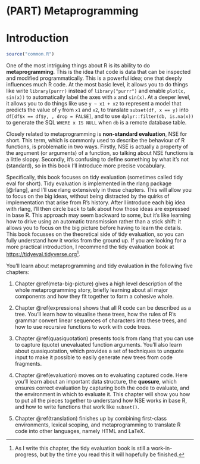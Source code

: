 # (PART) Metaprogramming {-}

# Introduction {#metaprogramming .unnumbered}

```r
source("common.R")
```
\index{metaprogramming}
\index{non-standard evaluation}

One of the most intriguing things about R is its ability to do __metaprogramming__. This is the idea that code is data that can be inspected and modified programmatically. This is a powerful idea; one that deeply influences much R code. At the most basic level, it allows you to do things like write `library(purrr)` instead of `library("purrr")` and enable `plot(x, sin(x))` to automatically label the axes with `x` and `sin(x)`. At a deeper level, it allows you to do things like use `y ~ x1 + x2` to represent a model that predicts the value of `y` from `x1` and `x2`, to translate `subset(df, x == y)` into `df[df$x == df$y, , drop = FALSE]`, and to use `dplyr::filter(db, is.na(x))` to generate the SQL `WHERE x IS NULL` when `db` is a remote database table.

Closely related to metaprogramming is __non-standard evaluation__, NSE for short. This term, which is commonly used to describe the behaviour of R functions, is problematic in two ways. Firstly, NSE is actually a property of the argument (or arguments) of a function, so talking about NSE functions is a little sloppy. Secondly, it's confusing to define something by what it's not (standard), so in this book I'll introduce more precise vocabulary.

Specifically, this book focuses on tidy evaluation (sometimes called tidy eval for short). Tidy evaluation is implemented in the rlang package [@rlang], and I'll use rlang extensively in these chapters. This will allow you to focus on the big ideas, without being distracted by the quirks of implementation that arise from R's history. After I introduce each big idea with rlang, I'll then circle back to talk about how those ideas are expressed in base R. This approach may seem backward to some, but it's like learning how to drive using an automatic transmission rather than a stick shift: it allows you to focus on the big picture before having to learn the details. This book focusses on the theoretical side of tidy evaluation, so you can fully understand how it works from the ground up. If you are looking for a more practical introduction, I recommend the tidy evaluation book at <https://tidyeval.tidyverse.org>[^tidyeval-wip].

[^tidyeval-wip]: As I write this chapter, the tidy evaluation book is still a work-in-progress, but by the time you read this it will hopefully be finished.

You'll learn about metaprogramming and tidy evaluation in the following five chapters:

1.  Chapter \@ref(meta-big-picture) gives a high level description of the whole 
    metaprogramming story, briefly learning about all major components 
    and how they fit together to form a cohesive whole.

1.  Chapter \@ref(expressions) shows that all R code can be described as a 
    tree. You'll learn how to visualise these trees, how the rules of R's 
    grammar convert linear sequences of characters into these trees, and how to 
    use recursive functions to work with code trees.

1.  Chapter \@ref(quasiquotation) presents tools from rlang that you can use to 
    capture (quote) unevaluated function arguments. You'll also learn about
    quasiquotation, which provides a set of techniques to unquote input to make 
    it possible to easily generate new trees from code fragments.

1.  Chapter \@ref(evaluation) moves on to evaluating captured code. Here you'll 
    learn about an important data structure, the  __quosure__, which ensures 
    correct evaluation by capturing both the code to evaluate, and the 
    environment in which to evaluate it. This chapter will show you how to put 
    all the pieces together to understand how NSE works in base R, and how to 
    write functions that work like `subset()`.

1.  Chapter \@ref(translation) finishes up by combining first-class environments, lexical 
    scoping, and metaprogramming to translate R code into other languages, 
    namely HTML and LaTeX.

